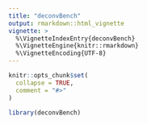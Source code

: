 ```yaml
---
title: "deconvBench"
output: rmarkdown::html_vignette
vignette: >
  %\VignetteIndexEntry{deconvBench}
  %\VignetteEngine{knitr::rmarkdown}
  %\VignetteEncoding{UTF-8}
---
```


```r
knitr::opts_chunk$set(
  collapse = TRUE,
  comment = "#>"
)
```

```r
library(deconvBench)
```
